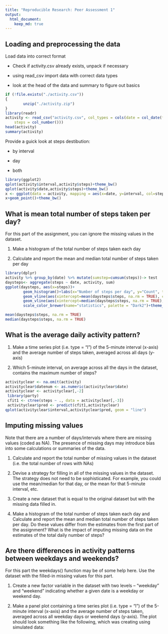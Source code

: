 ```yaml
---
title: "Reproducible Research: Peer Assessment 1"
output: 
  html_document:
    keep_md: true
---
```



## Loading and preprocessing the data
Load data into correct format

* Check if activity.csv already exists, unpack if necessary

* using read_csv import data with correct data types

* look at the head of the data and summary to figure out basics

```r
if (!file.exists("./activity.csv"))
{
        unzip("./activity.zip")
}
library(readr)
activity <- read_csv("activity.csv", col_types = cols(date = col_date(format = "%Y-%m-%d"), 
    steps = col_number()))
head(activity)
summary(activity)

```
Provide a guick look at steps destibution:

* by interval

* day

* both

```r
library(ggplot2)
qplot(activity$interval,activity$steps)+theme_bw()
qplot(activity$date,activity$steps)+theme_bw()
x <- ggplot(data = activity, mapping = aes(x=date, y=interval, col=steps))
x+geom_point()+theme_bw()
```

## What is mean total number of steps taken per day?

For this part of the assignment, you can ignore the missing values in the dataset.

1. Make a histogram of the total number of steps taken each day

2. Calculate and report the mean and median total number of steps taken per day
```r
library(dplyr)
activity %>% group_by(date) %>% mutate(sumstep=cumsum(steps))-> test
daysteps<- aggregate(steps ~ date, activity, sum)
ggplot(daysteps, aes(x=steps))+ 
        geom_histogram()+labs(x="Number of steps per day", y="Count", title = "Total daily steps distribution")+
        geom_vline(aes(xintercept=mean(daysteps$steps, na.rm = TRUE), color="mean"), show.legend=TRUE, size=2)+
        geom_vline(aes(xintercept=median(daysteps$steps, na.rm = TRUE), color="median"), show.legend=TRUE)+
        scale_color_brewer(name="statistics", palette = "Dark2")+theme_bw()

mean(daysteps$steps, na.rm = TRUE)
median(daysteps$steps, na.rm = TRUE)
```


## What is the average daily activity pattern?

1. Make a time series plot (i.e. type = "l") of the 5-minute interval (x-axis)
and the average number of steps taken, averaged across all days (y-axis)

2. Which 5-minute interval, on average across all the days in the dataset,
contains the maximum number of steps?

```r
activityclear <- na.omit(activity)
activityclear$datenum <- as.numeric(activityclear$date)
activityclear <- activityclear[,-2]
 library(party)
 cfit1 <- ctree(steps ~ ., data = activityclear[,-3])
 activityclear$pred <- predict(cfit1,activityclear)
qplot(activityclear$interval,activityclear$pred, geom = "line") 
```

## Imputing missing values
Note that there are a number of days/intervals where there are missing values
(coded as NA). The presence of missing days may introduce bias into some
calculations or summaries of the data.

1. Calculate and report the total number of missing values in the dataset
(i.e. the total number of rows with NAs)

2. Devise a strategy for filling in all of the missing values in the dataset. The
strategy does not need to be sophisticated. For example, you could use
the mean/median for that day, or the mean for that 5-minute interval, etc.

3. Create a new dataset that is equal to the original dataset but with the
missing data filled in.

4. Make a histogram of the total number of steps taken each day and Calculate
and report the mean and median total number of steps taken per day. Do
these values differ from the estimates from the first part of the assignment?
What is the impact of imputing missing data on the estimates of the total
daily number of steps?


## Are there differences in activity patterns between weekdays and weekends?
For this part the weekdays() function may be of some help here. Use the dataset
with the filled-in missing values for this part.

1. Create a new factor variable in the dataset with two levels – “weekday”
and “weekend” indicating whether a given date is a weekday or weekend
day.

2. Make a panel plot containing a time series plot (i.e. type = "l") of the
5-minute interval (x-axis) and the average number of steps taken, averaged
across all weekday days or weekend days (y-axis). The plot should look
something like the following, which was creating using simulated data: